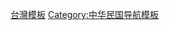 {{Template category|type=navigation|topic=[[臺灣|臺灣]]}}

[[Category:台灣模板|]]
[[Category:中华民国导航模板|Category:中华民国导航模板]]